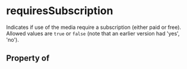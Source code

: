 # requiresSubscription

Indicates if use of the media require a subscription  (either paid or free). Allowed values are <code>true</code> or <code>false</code> (note that an earlier version had 'yes', 'no').

## Property of



